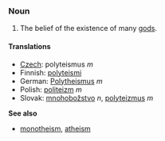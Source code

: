 ===Noun===

# The belief of the existence of many [[god]]s.

====Translations====

*[[Czech]]: polyteismus ''m''
*Finnish: [[polyteismi]]
*German: [[Polytheismus]] ''m''
*Polish: [[politeizm]] ''m''
*Slovak: [[mnohobožstvo]] ''n'', [[polyteizmus]] ''m''

'''See also'''
* [[monotheism]], [[atheism]]